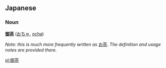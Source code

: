== Japanese ==
=== Noun ===
'''[[御]][[茶]]''' ([[おちゃ]], [[ocha]])

''Note: this is much more frequently written as'' [[お茶]]''.  The definition and usage notes are provided there.''

[[pl:御茶]]